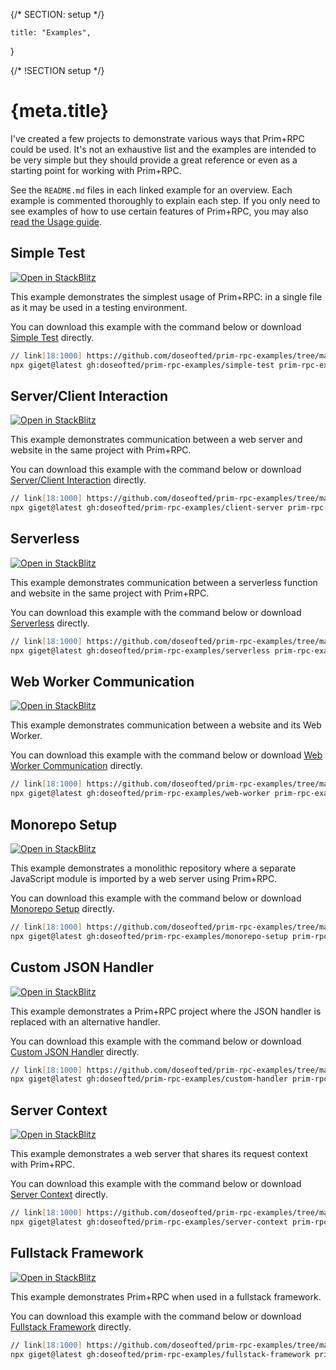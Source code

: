 {/* SECTION: setup */}

	title: "Examples",
}

{/* !SECTION setup */}

# {meta.title}

I've created a few projects to demonstrate various ways that Prim+RPC could be used. It's not an exhaustive list and the
examples are intended to be very simple but they should provide a great reference or even as a starting point for
working with Prim+RPC.

See the `README.md` files in each linked example for an overview. Each example is commented thoroughly to explain each
step. If you only need to see examples of how to use certain features of Prim+RPC, you may also
[read the Usage guide](/docs/features).

## Simple Test

[![Open in StackBlitz](/open_in_stackblitz.svg)](https://stackblitz.com/github/doseofted/prim-rpc-examples/tree/main/simple-test)

This example demonstrates the simplest usage of Prim+RPC: in a single file as it may be used in a testing environment.

You can download this example with the command below or download
[Simple Test](https://github.com/doseofted/prim-rpc-examples/tree/main/simple-test) directly.

```zsh
// link[18:1000] https://github.com/doseofted/prim-rpc-examples/tree/main/simple-test
npx giget@latest gh:doseofted/prim-rpc-examples/simple-test prim-rpc-examples/simple-test
```

## Server/Client Interaction

[![Open in StackBlitz](/open_in_stackblitz.svg)](https://stackblitz.com/github/doseofted/prim-rpc-examples/tree/main/client-server)

This example demonstrates communication between a web server and website in the same project with Prim+RPC.

You can download this example with the command below or download
[Server/Client Interaction](https://github.com/doseofted/prim-rpc-examples/tree/main/client-server) directly.

```zsh
// link[18:1000] https://github.com/doseofted/prim-rpc-examples/tree/main/client-server
npx giget@latest gh:doseofted/prim-rpc-examples/client-server prim-rpc-examples/client-server
```

## Serverless

[![Open in StackBlitz](/open_in_stackblitz.svg)](https://stackblitz.com/github/doseofted/prim-rpc-examples/tree/main/serverless)

This example demonstrates communication between a serverless function and website in the same project with Prim+RPC.

You can download this example with the command below or download
[Serverless](https://github.com/doseofted/prim-rpc-examples/tree/main/serverless) directly.

```zsh
// link[18:1000] https://github.com/doseofted/prim-rpc-examples/tree/main/serverless
npx giget@latest gh:doseofted/prim-rpc-examples/serverless prim-rpc-examples/serverless
```

## Web Worker Communication

[![Open in StackBlitz](/open_in_stackblitz.svg)](https://stackblitz.com/github/doseofted/prim-rpc-examples/tree/main/web-worker)

This example demonstrates communication between a website and its Web Worker.

You can download this example with the command below or download
[Web Worker Communication](https://github.com/doseofted/prim-rpc-examples/tree/main/web-worker) directly.

```zsh
// link[18:1000] https://github.com/doseofted/prim-rpc-examples/tree/main/web-worker
npx giget@latest gh:doseofted/prim-rpc-examples/web-worker prim-rpc-examples/web-worker
```

## Monorepo Setup

[![Open in StackBlitz](/open_in_stackblitz.svg)](https://stackblitz.com/github/doseofted/prim-rpc-examples/tree/main/monorepo-setup)

This example demonstrates a monolithic repository where a separate JavaScript module is imported by a web server using
Prim+RPC.

You can download this example with the command below or download
[Monorepo Setup](https://github.com/doseofted/prim-rpc-examples/tree/main/monorepo-setup) directly.

```zsh
// link[18:1000] https://github.com/doseofted/prim-rpc-examples/tree/main/monorepo-setup
npx giget@latest gh:doseofted/prim-rpc-examples/monorepo-setup prim-rpc-examples/monorepo-setup
```

## Custom JSON Handler

[![Open in StackBlitz](/open_in_stackblitz.svg)](https://stackblitz.com/github/doseofted/prim-rpc-examples/tree/main/custom-handler)

This example demonstrates a Prim+RPC project where the JSON handler is replaced with an alternative handler.

You can download this example with the command below or download
[Custom JSON Handler](https://github.com/doseofted/prim-rpc-examples/tree/main/custom-handler) directly.

```zsh
// link[18:1000] https://github.com/doseofted/prim-rpc-examples/tree/main/custom-handler
npx giget@latest gh:doseofted/prim-rpc-examples/custom-handler prim-rpc-examples/custom-handler
```

## Server Context

[![Open in StackBlitz](/open_in_stackblitz.svg)](https://stackblitz.com/github/doseofted/prim-rpc-examples/tree/main/server-context)

This example demonstrates a web server that shares its request context with Prim+RPC.

You can download this example with the command below or download
[Server Context](https://github.com/doseofted/prim-rpc-examples/tree/main/server-context) directly.

```zsh
// link[18:1000] https://github.com/doseofted/prim-rpc-examples/tree/main/server-context
npx giget@latest gh:doseofted/prim-rpc-examples/server-context prim-rpc-examples/server-context
```

## Fullstack Framework

[![Open in StackBlitz](/open_in_stackblitz.svg)](https://stackblitz.com/github/doseofted/prim-rpc-examples/tree/main/fullstack-framework)

This example demonstrates Prim+RPC when used in a fullstack framework.

You can download this example with the command below or download
[Fullstack Framework](https://github.com/doseofted/prim-rpc-examples/tree/main/fullstack-framework) directly.

```zsh
// link[18:1000] https://github.com/doseofted/prim-rpc-examples/tree/main/fullstack-framework
npx giget@latest gh:doseofted/prim-rpc-examples/fullstack-framework prim-rpc-examples/fullstack-framework
```
